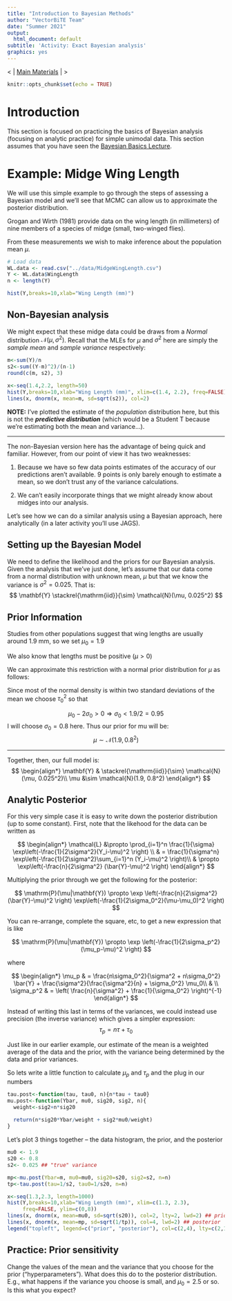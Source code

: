 ```yaml
---
title: "Introduction to Bayesian Methods"
author: "VectorBiTE Team"
date: "Summer 2021"
output:
  html_document: default
subtitle: 'Activity: Exact Bayesian analysis'
graphics: yes
---
```


<!--NAVIGATION-->
< | [Main Materials](https://vectorbite.github.io/VBTraining3/materials.html) | >


```r
knitr::opts_chunk$set(echo = TRUE)
```


# Introduction

This section is focused on practicing the basics of Bayesian analysis (focusing on analytic practice) for simple unimodal data. This section assumes that you have seen the [Bayesian Basics Lecture](https://vectorbite.github.io/VBTraining3/lectures/VB_Bayes1.pdf). 



# Example: Midge Wing Length

We will use this simple example to go through the steps of assessing a Bayesian model and we'll see that MCMC can allow us to approximate the posterior distribution.

Grogan and Wirth (1981) provide data on the wing length (in millimeters) of nine members of a species of midge (small, two-winged flies). 

From these measurements we wish to make inference about the population mean $\mu$.


```r
# Load data
WL.data <- read.csv("../data/MidgeWingLength.csv")
Y <- WL.data$WingLength
n <- length(Y)

hist(Y,breaks=10,xlab="Wing Length (mm)") 
```

## Non-Bayesian analysis

We might expect that these midge data could be draws from a _Normal_ distribution $\mathcal{N}(\mu, \sigma^2)$. Recall that the MLEs for $\mu$ and $\sigma^2$ here are simply the _sample mean_ and _sample variance_ respectively:
```r
m<-sum(Y)/n
s2<-sum((Y-m)^2)/(n-1)
round(c(m, s2), 3)
```

```r
x<-seq(1.4,2.2, length=50)
hist(Y,breaks=10,xlab="Wing Length (mm)", xlim=c(1.4, 2.2), freq=FALSE) 
lines(x, dnorm(x, mean=m, sd=sqrt(s2)), col=2)
```

__NOTE:__ I've plotted the estimate of the _population_ distribution here, but this is not the ___predictive distribution___ (which would be a Student T because we're estimating both the mean and variance...).

-----

The non-Bayesian version here has the advantage of being quick and familiar. However, from our point of view it has two weaknesses:

1. Because we have so few data points estimates of the accuracy of our predictions aren't available. 9 points is only barely enough to estimate a mean, so we don't trust any of the variance calculations.

2. We can't easily incorporate things that we might already know about midges into our analysis. 

Let's see how we can do a similar analysis using a Bayesian approach, here analytically (in a later activity you'll use JAGS).

## Setting up the Bayesian Model

We need to define the likelihood and the priors for our Bayesian analysis. Given the analysis that we've just done, let's assume that our data come from a normal distribution with unknown mean, $\mu$ but that we know the variance is $\sigma^2 = 0.025$. That is:
$$
\mathbf{Y} \stackrel{\mathrm{iid}}{\sim} \mathcal{N}(\mu, 0.025^2)
$$


## Prior Information

Studies from other populations suggest that wing lengths are usually around 1.9 mm, so we set $\mu_0 = 1.9$

We also know that lengths must be positive ($\mu >0$)

We can approximate this restriction with a normal prior distribution for $\mu$ as follows:

Since most of the normal density is within two standard deviations of the mean we choose $\tau^2_0$ so that

$$ \mu_0 - 2\sigma_0 >0 \Rightarrow \sigma_0 <1.9/2 = 0.95 $$
I will choose $\sigma_0=0.8$ here. Thus our prior for mu will be:
$$
\mu \sim \mathcal{N}(1.9, 0.8^2)
$$

----

Together, then, our full model is:
$$
\begin{align*}
\mathbf{Y} & \stackrel{\mathrm{iid}}{\sim} \mathcal{N}(\mu, 0.025^2)\\
\mu &\sim \mathcal{N}(1.9, 0.8^2)
\end{align*}
$$

## Analytic Posterior

For this very simple case it is easy to write down the posterior distribution (up to some constant). First, note that the likehood for the data can be written as 

$$
\begin{align*}
\mathcal{L} &\propto \prod_{i=1}^n \frac{1}{\sigma} \exp\left(-\frac{1}{2\sigma^2}(Y_i-\mu)^2 \right) \\
& =  \frac{1}{\sigma^n} \exp\left(-\frac{1}{2\sigma^2}\sum_{i=1}^n (Y_i-\mu)^2 \right)\\
& \propto \exp\left(-\frac{n}{2\sigma^2} (\bar{Y}-\mu)^2 \right)
\end{align*}
$$

Multiplying the prior through we get the following for the posterior:

$$
\mathrm{P}(\mu|\mathbf{Y}) \propto \exp \left(-\frac{n}{2\sigma^2} (\bar{Y}-\mu)^2 \right) \exp\left(-\frac{1}{2\sigma_0^2}(\mu-\mu_0)^2 \right)
$$

You can re-arrange, complete the square, etc, to get a new expression that is like

$$
\mathrm{P}(\mu|\mathbf{Y}) \propto \exp \left(-\frac{1}{2\sigma_p^2} (\mu_p-\mu)^2 \right)
$$

where 

$$
\begin{align*}
\mu_p & = \frac{n\sigma_0^2}{\sigma^2 + n\sigma_0^2} \bar{Y} +  \frac{\sigma^2}{\frac{\sigma^2}{n} + \sigma_0^2} \mu_0\\
& \\
\sigma_p^2 & = \left( \frac{n}{\sigma^2} + \frac{1}{\sigma_0^2} \right)^{-1}
\end{align*}
$$

Instead of writing this last in terms of the variances, we could instead use precision (the inverse variance) which gives a simpler expression:
$$
\tau_p = n\tau + \tau_0
$$

Just like in our earlier example, our estimate of the mean is a weighted average of the data and the prior, with the variance being determined by the data and prior variances.

So lets write a little function to calculate $\mu_p$ and $\tau_p$ and the plug in our numbers

```r
tau.post<-function(tau, tau0, n){n*tau + tau0}
mu.post<-function(Ybar, mu0, sig20, sig2, n){
  weight<-sig2+n*sig20
  
  return(n*sig20*Ybar/weight + sig2*mu0/weight)
}
```

Let's plot 3 things together -- the data histogram, the prior, and the posterior

```r
mu0 <- 1.9
s20 <- 0.8
s2<- 0.025 ## "true" variance

mp<-mu.post(Ybar=m, mu0=mu0, sig20=s20, sig2=s2, n=n)
tp<-tau.post(tau=1/s2, tau0=1/s20, n=n)
```

```r
x<-seq(1.3,2.3, length=1000)
hist(Y,breaks=10,xlab="Wing Length (mm)", xlim=c(1.3, 2.3),
     freq=FALSE, ylim=c(0,8)) 
lines(x, dnorm(x, mean=mu0, sd=sqrt(s20)), col=2, lty=2, lwd=2) ## prior
lines(x, dnorm(x, mean=mp, sd=sqrt(1/tp)), col=4, lwd=2) ## posterior
legend("topleft", legend=c("prior", "posterior"), col=c(2,4), lty=c(2,1), lwd=2)
```

## Practice: Prior sensitivity

Change the values of the mean and the variance that you choose for the prior ("hyperparameters"). What does this do to the posterior distribution. E.g., what happens if the variance you choose is small, and $\mu_0 =2.5$ or so. Is this what you expect?


<br>
<br>
<br>



